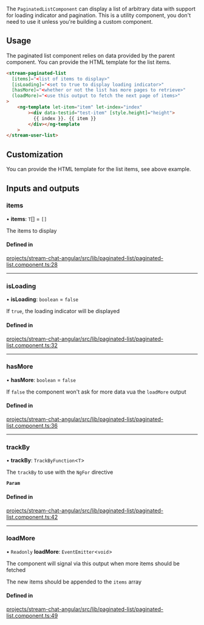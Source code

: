The `PaginatedListComponent` can display a list of arbitrary data with support for loading indicator and pagination. This is a utility component, you don't need to use it unless you're building a custom component.

## Usage

The paginated list component relies on data provided by the parent component. You can provide the HTML template for the list items.

```html
<stream-paginated-list
  [items]="<list of items to display>"
  [isLoading]="<set to true to display loading indicator>"
  [hasMore]="<whether or not the list has more pages to retrieve>"
  (loadMore)="<use this output to fetch the next page of items>"
>
    <ng-template let-item="item" let-index="index"
        ><div data-testid="test-item" [style.height]="height">
          {{ index }}. {{ item }}
        </div></ng-template
    >
</stream-user-list>
```

## Customization

You can provide the HTML template for the list items, see above example.

[//]: # "Start of generated content"
## Inputs and outputs 


### items

• **items**: `T`[] = `[]`

The items to display

#### Defined in

[projects/stream-chat-angular/src/lib/paginated-list/paginated-list.component.ts:28](https://github.com/GetStream/stream-chat-angular/blob/de32e9516bf8b5669e595860b9e13fff9f5e2d65/projects/stream-chat-angular/src/lib/paginated-list/paginated-list.component.ts#L28)

___

### isLoading

• **isLoading**: `boolean` = `false`

If `true`, the loading indicator will be displayed

#### Defined in

[projects/stream-chat-angular/src/lib/paginated-list/paginated-list.component.ts:32](https://github.com/GetStream/stream-chat-angular/blob/de32e9516bf8b5669e595860b9e13fff9f5e2d65/projects/stream-chat-angular/src/lib/paginated-list/paginated-list.component.ts#L32)

___

### hasMore

• **hasMore**: `boolean` = `false`

If `false` the component won't ask for more data vua the `loadMore` output

#### Defined in

[projects/stream-chat-angular/src/lib/paginated-list/paginated-list.component.ts:36](https://github.com/GetStream/stream-chat-angular/blob/de32e9516bf8b5669e595860b9e13fff9f5e2d65/projects/stream-chat-angular/src/lib/paginated-list/paginated-list.component.ts#L36)

___

### trackBy

• **trackBy**: `TrackByFunction`\<`T`\>

The `trackBy` to use with the `NgFor` directive

**`Param`**

#### Defined in

[projects/stream-chat-angular/src/lib/paginated-list/paginated-list.component.ts:42](https://github.com/GetStream/stream-chat-angular/blob/de32e9516bf8b5669e595860b9e13fff9f5e2d65/projects/stream-chat-angular/src/lib/paginated-list/paginated-list.component.ts#L42)

___

### loadMore

• `Readonly` **loadMore**: `EventEmitter`\<`void`\>

The component will signal via this output when more items should be fetched

The new items should be appended to the `items` array

#### Defined in

[projects/stream-chat-angular/src/lib/paginated-list/paginated-list.component.ts:49](https://github.com/GetStream/stream-chat-angular/blob/de32e9516bf8b5669e595860b9e13fff9f5e2d65/projects/stream-chat-angular/src/lib/paginated-list/paginated-list.component.ts#L49)

[//]: # "End of generated content"
